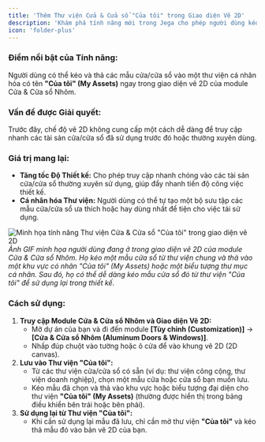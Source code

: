 ```yaml
---
title: 'Thêm Thư viện Cửa & Cửa sổ "Của tôi" trong Giao diện Vẽ 2D'
description: 'Khám phá tính năng mới trong Jega cho phép người dùng kéo thả cửa/cửa sổ vào thư viện cá nhân "Của tôi" (My Assets) ngay trong giao diện vẽ 2D, giúp tăng tốc độ thiết kế.'
icon: 'folder-plus'
---
```


### Điểm nổi bật của Tính năng:
Người dùng có thể kéo và thả các mẫu cửa/cửa sổ vào một thư viện cá nhân hóa có tên **"Của tôi" (My Assets)** ngay trong giao diện vẽ 2D của module Cửa & Cửa sổ Nhôm.

### Vấn đề được Giải quyết:
Trước đây, chế độ vẽ 2D không cung cấp một cách dễ dàng để truy cập nhanh các tài sản cửa/cửa sổ đã sử dụng trước đó hoặc thường xuyên dùng.

### Giá trị mang lại:
*   **Tăng tốc Độ Thiết kế:** Cho phép truy cập nhanh chóng vào các tài sản cửa/cửa sổ thường xuyên sử dụng, giúp đẩy nhanh tiến độ công việc thiết kế.
*   **Cá nhân hóa Thư viện:** Người dùng có thể tự tạo một bộ sưu tập các mẫu cửa/cửa sổ ưa thích hoặc hay dùng nhất để tiện cho việc tái sử dụng.

![Minh họa tính năng Thư viện Cửa & Cửa sổ "Của tôi" trong giao diện vẽ 2D](https://3vj-study.3vjia.com/3vj-study/img/teachvideo/547b403d26fc445b824ab261d4865066.gif)
*Ảnh GIF minh họa người dùng đang ở trong giao diện vẽ 2D của module Cửa & Cửa sổ Nhôm. Họ kéo một mẫu cửa sổ từ thư viện chung và thả vào một khu vực có nhãn "Của tôi" (My Assets) hoặc một biểu tượng thư mục cá nhân. Sau đó, họ có thể dễ dàng kéo mẫu cửa sổ đó từ thư viện "Của tôi" để sử dụng lại trong thiết kế.*

### Cách sử dụng:
1.  **Truy cập Module Cửa & Cửa sổ Nhôm và Giao diện Vẽ 2D:**
    *   Mở dự án của bạn và đi đến module **[Tùy chỉnh (Customization)]** → **[Cửa & Cửa sổ Nhôm (Aluminum Doors & Windows)]**.
    *   Nhấp đúp chuột vào tường hoặc ô cửa để vào khung vẽ 2D (2D canvas).
2.  **Lưu vào Thư viện "Của tôi":**
    *   Từ các thư viện cửa/cửa sổ có sẵn (ví dụ: thư viện công cộng, thư viện doanh nghiệp), chọn một mẫu cửa hoặc cửa sổ bạn muốn lưu.
    *   Kéo mẫu đã chọn và thả vào khu vực hoặc biểu tượng đại diện cho thư viện **"Của tôi" (My Assets)** (thường được hiển thị trong bảng điều khiển bên trái hoặc bên phải).
3.  **Sử dụng lại từ Thư viện "Của tôi":**
    *   Khi cần sử dụng lại mẫu đã lưu, chỉ cần mở thư viện **"Của tôi"** và kéo thả mẫu đó vào bản vẽ 2D của bạn.

